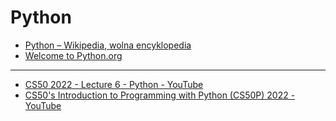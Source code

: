 # Python

- [Python – Wikipedia, wolna encyklopedia](https://pl.wikipedia.org/wiki/Python)
- [Welcome to Python.org](https://www.python.org/)

---

- [CS50 2022 - Lecture 6 - Python - YouTube](https://www.youtube.com/watch?v=5Jppcxc1Qzc)
- [CS50's Introduction to Programming with Python (CS50P) 2022 - YouTube](https://www.youtube.com/playlist?list=PLhQjrBD2T3817j24-GogXmWqO5Q5vYy0V)
